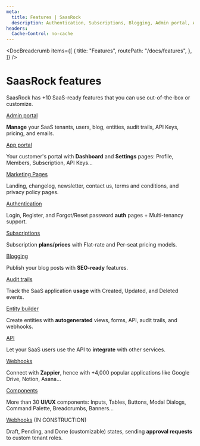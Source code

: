 ```yaml
---
meta:
  title: Features | SaasRock
  description: Authentication, Subscriptions, Blogging, Admin portal, App portal, Audit trails, Entity builder, API, and Webhooks
headers:
  Cache-Control: no-cache
---
```



<DocBreadcrumb
  items={[
    {
      title: "Features",
      routePath: "/docs/features",
    },
  ]}
/>

# SaasRock features

SaasRock has +10 SaaS-ready features that you can use out-of-the-box or customize.

[Admin portal](/docs/features/admin-portal)

**Manage** your SaaS tenants, users, blog, entities, audit trails, API Keys, pricing, and emails.

[App portal](/docs/features/app-portal)

Your customer's portal with **Dashboard** and **Settings** pages: Profile, Members, Subscription, API Keys...

[Marketing Pages](/docs/features/marketing)

Landing, changelog, newsletter, contact us, terms and conditions, and privacy policy pages.

[Authentication](/docs/features/authentication)

Login, Register, and Forgot/Reset password **auth** pages + Multi-tenancy support.

[Subscriptions](/docs/features/subscriptions)

Subscription **plans/prices** with Flat-rate and Per-seat pricing models.

[Blogging](/docs/features/blogging)

Publish your blog posts with **SEO-ready** features.

[Audit trails](/docs/features/audit-trails)

Track the SaaS application **usage** with Created, Updated, and Deleted events.

[Entity builder](/docs/features/entity-builder)

Create entities with **autogenerated** views, forms, API, audit trails, and webhooks.

[API](/docs/features/api)

Let your SaaS users use the API to **integrate** with other services.

[Webhooks](/docs/features/webhooks)

Connect with **Zappier**, hence with +4,000 popular applications like Google Drive, Notion, Asana...

[Components](/docs/components)

More than 30 **UI/UX** components: Inputs, Tables, Buttons, Modal Dialogs, Command Palette, Breadcrumbs, Banners...

[Webhooks](/docs/features/workflows) (IN CONSTRUCTION)

Draft, Pending, and Done (customizable) states, sending **approval requests** to custom tenant roles.
